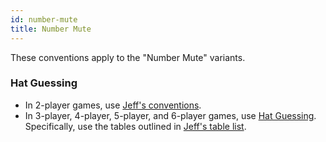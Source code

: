 ```yaml
---
id: number-mute
title: Number Mute
---
```


These conventions apply to the "Number Mute" variants.

### Hat Guessing

- In 2-player games, use [Jeff's conventions](https://github.com/iamwhoiamhahaha/hanabi/blob/master/2-player/Number_Mute_Conventions.md).
- In 3-player, 4-player, 5-player, and 6-player games, use [Hat Guessing](https://github.com/hanabi/hanabi.github.io/blob/main/misc/hat-guessing.md). Specifically, use the tables outlined in [Jeff's table list](https://github.com/iamwhoiamhahaha/hanabi/blob/master/hat-guessing/Variant-Specific_Hat_Guessing_Tables.md).
